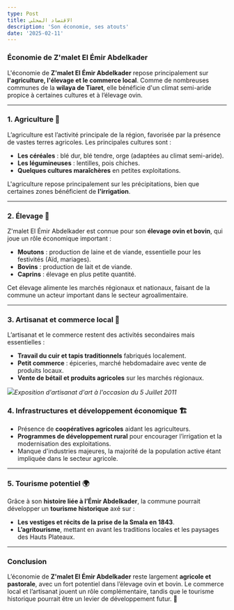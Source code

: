 ```yaml
---
type: Post
title: الاقتصاد المحلي
description: 'Son économie, ses atouts'
date: '2025-02-11'
---
```

### **Économie de Z'malet El Émir Abdelkader**

L'économie de **Z'malet El Émir Abdelkader** repose principalement sur **l'agriculture, l'élevage et le commerce local**. Comme de nombreuses communes de la **wilaya de Tiaret**, elle bénéficie d'un climat semi-aride propice à certaines cultures et à l’élevage ovin.

***

### **1. Agriculture** 🌾

L’agriculture est l’activité principale de la région, favorisée par la présence de vastes terres agricoles. Les principales cultures sont :

*   **Les céréales** : blé dur, blé tendre, orge (adaptées au climat semi-aride).
*   **Les légumineuses** : lentilles, pois chiches.
*   **Quelques cultures maraîchères** en petites exploitations.

L'agriculture repose principalement sur les précipitations, bien que certaines zones bénéficient de **l'irrigation**.

***

### **2. Élevage** 🐑

Z'malet El Émir Abdelkader est connue pour son **élevage ovin et bovin**, qui joue un rôle économique important :

*   **Moutons** : production de laine et de viande, essentielle pour les festivités (Aïd, mariages).
*   **Bovins** : production de lait et de viande.
*   **Caprins** : élevage en plus petite quantité.

Cet élevage alimente les marchés régionaux et nationaux, faisant de la commune un acteur important dans le secteur agroalimentaire.

***

### **3. Artisanat et commerce local** 🏺

L’artisanat et le commerce restent des activités secondaires mais essentielles :

*   **Travail du cuir et tapis traditionnels** fabriqués localement.
*   **Petit commerce** : épiceries, marché hebdomadaire avec vente de produits locaux.
*   **Vente de bétail et produits agricoles** sur les marchés régionaux.

![](/images/Artisanat_5_Juillet_2011_068.jpg)*Exposition d'artisanat d'art à l'occasion du 5 Juillet 2011*

### **4. Infrastructures et développement économique** 🏗️

*   Présence de **coopératives agricoles** aidant les agriculteurs.
*   **Programmes de développement rural** pour encourager l’irrigation et la modernisation des exploitations.
*   Manque d'industries majeures, la majorité de la population active étant impliquée dans le secteur agricole.

***

### **5. Tourisme potentiel 🌍**

Grâce à son **histoire liée à l’Émir Abdelkader**, la commune pourrait développer un **tourisme historique** axé sur :

*   **Les vestiges et récits de la prise de la Smala en 1843**.
*   **L’agritourisme**, mettant en avant les traditions locales et les paysages des Hauts Plateaux.

***

### **Conclusion**

L’économie de **Z'malet El Émir Abdelkader** reste largement **agricole et pastorale**, avec un fort potentiel dans l’élevage ovin et bovin. Le commerce local et l’artisanat jouent un rôle complémentaire, tandis que le tourisme historique pourrait être un levier de développement futur. 🚜
